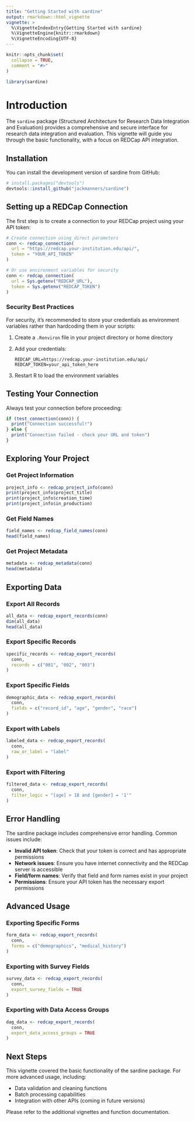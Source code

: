 ```yaml
---
title: "Getting Started with sardine"
output: rmarkdown::html_vignette
vignette: >
  %\VignetteIndexEntry{Getting Started with sardine}
  %\VignetteEngine{knitr::rmarkdown}
  %\VignetteEncoding{UTF-8}
---
```


```r
knitr::opts_chunk$set(
  collapse = TRUE,
  comment = "#>"
)
```

```r
library(sardine)
```

# Introduction

The `sardine` package (Structured Architecture for Research Data Integration and Evaluation) provides a comprehensive and secure interface for research data integration and evaluation. This vignette will guide you through the basic functionality, with a focus on REDCap API integration.

## Installation

You can install the development version of sardine from GitHub:

```r
# install.packages("devtools")
devtools::install_github("jackmanners/sardine")
```

## Setting up a REDCap Connection

The first step is to create a connection to your REDCap project using your API token:

```r
# Create connection using direct parameters
conn <- redcap_connection(
  url = "https://redcap.your-institution.edu/api/",
  token = "YOUR_API_TOKEN"
)

# Or use environment variables for security
conn <- redcap_connection(
  url = Sys.getenv("REDCAP_URL"),
  token = Sys.getenv("REDCAP_TOKEN")
)
```

### Security Best Practices

For security, it's recommended to store your credentials as environment variables rather than hardcoding them in your scripts:

1. Create a `.Renviron` file in your project directory or home directory
2. Add your credentials:
   ```
   REDCAP_URL=https://redcap.your-institution.edu/api/
   REDCAP_TOKEN=your_api_token_here
   ```
3. Restart R to load the environment variables

## Testing Your Connection

Always test your connection before proceeding:

```r
if (test_connection(conn)) {
  print("Connection successful!")
} else {
  print("Connection failed - check your URL and token")
}
```

## Exploring Your Project

### Get Project Information

```r
project_info <- redcap_project_info(conn)
print(project_info$project_title)
print(project_info$creation_time)
print(project_info$in_production)
```

### Get Field Names

```r
field_names <- redcap_field_names(conn)
head(field_names)
```

### Get Project Metadata

```r
metadata <- redcap_metadata(conn)
head(metadata)
```

## Exporting Data

### Export All Records

```r
all_data <- redcap_export_records(conn)
dim(all_data)
head(all_data)
```

### Export Specific Records

```r
specific_records <- redcap_export_records(
  conn,
  records = c("001", "002", "003")
)
```

### Export Specific Fields

```r
demographic_data <- redcap_export_records(
  conn,
  fields = c("record_id", "age", "gender", "race")
)
```

### Export with Labels

```r
labeled_data <- redcap_export_records(
  conn,
  raw_or_label = "label"
)
```

### Export with Filtering

```r
filtered_data <- redcap_export_records(
  conn,
  filter_logic = "[age] > 18 and [gender] = '1'"
)
```

## Error Handling

The sardine package includes comprehensive error handling. Common issues include:

- **Invalid API token**: Check that your token is correct and has appropriate permissions
- **Network issues**: Ensure you have internet connectivity and the REDCap server is accessible
- **Field/form names**: Verify that field and form names exist in your project
- **Permissions**: Ensure your API token has the necessary export permissions

## Advanced Usage

### Exporting Specific Forms

```r
form_data <- redcap_export_records(
  conn,
  forms = c("demographics", "medical_history")
)
```

### Exporting with Survey Fields

```r
survey_data <- redcap_export_records(
  conn,
  export_survey_fields = TRUE
)
```

### Exporting with Data Access Groups

```r
dag_data <- redcap_export_records(
  conn,
  export_data_access_groups = TRUE
)
```

## Next Steps

This vignette covered the basic functionality of the sardine package. For more advanced usage, including:

- Data validation and cleaning functions
- Batch processing capabilities
- Integration with other APIs (coming in future versions)

Please refer to the additional vignettes and function documentation.
